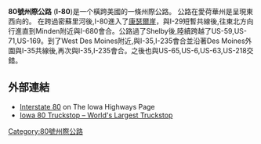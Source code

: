 '''80號州際公路''' ('''I-80''')是一个橫跨美國的一條州際公路。 公路在愛荷華州是呈現東西向的。 在跨過密蘇里河後,I-80進入了[[康瑟尔布拉夫斯_(艾奥瓦州)|康瑟爾崖]]，與I-29短暫共線後,往東北方向行進直到Minden附近與I-680會合。公路過了Shelby後,陸續跨越了US-59,US-71,US-169。到了West Des Moines附近,與I-35,I-235會合並沿著Des Moines外圍與I-35共線後,再次與I-35,I-235會合。之後也與US-65,US-6,US-63,US-218交錯。
==外部連結==
{{Attached KML|display=title,inline}}
*[http://iowahighways.org/highways/i-80.html Interstate 80]{{Wayback|url=http://iowahighways.org/highways/i-80.html |date=20161018151420 }} on The Iowa Highways Page
*[http://iowa80truckstop.com/ Iowa 80 Truckstop – World's Largest Truckstop]{{Wayback|url=http://iowa80truckstop.com/ |date=20170714180351 }}
{{80號州際公路及其輔助線}}
{{Transport-stub}}
{{Road-stub}}

[[Category:80號州際公路|Category:80號州際公路]]